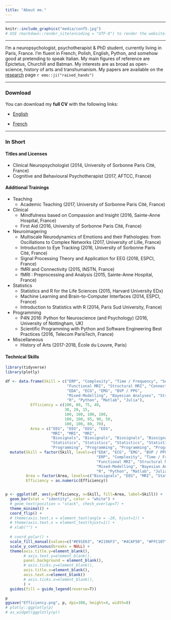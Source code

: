 ```yaml
---
title: "About me."
---
```


--------------------

<!-- <style> -->
<!-- .image{float: left;} -->
<!-- </style> -->

<!-- <div style="float:right"> -->
<!-- <img src="media/cambodia.JPG" style="width: 50%; height: 50%"/> -->
<!-- </div> -->


```r
knitr::include_graphics("media/conf5.jpg")
# USE rmarkdown::render_site(encoding = "UTF-8") to render the website. Then push with github.
```

---------


I'm a neuropsychologist, psychotherapist & PhD student, currently living in Paris, France. I'm fluent in French, Polish, English, Python, and somehow good at pretending to speak Italian. My main figures of reference are Epictetus, Churchill and Batman. My interests are as broad as open-science, history of arts and transhumanism. My papers are available on the [research](https://dominiquemakowski.github.io/research.html) page `r emo::ji("raised_hands")`

---------

### **Download**

You can download my **full CV** with the following links:

- <a target="_blank" href="DominiqueMakowski_CV.pdf#" class="download" title="English">English</a>

- <a target="_blank" href="DominiqueMakowski_CV_fr.pdf#" class="download" title="French">French</a>

---------



### **In Short**

<!-- <p align="center">*Titles and Licenses*</p> -->
#### Titles and Licenses


- Clinical Neuropsychologist (2014, University of Sorbonne Paris Cité, France)
- Cognitive and Behavioural Psychotherapist (2017, AFTCC, France)

<!-- <p align="center">*Certifications*</p> -->

<!-- <p align="center">*Trainings*</p> -->
#### Additional Trainings

- Teaching
    - Academic Teaching (2017, University of Sorbonne Paris Cité, France)
- Clinical
    - Mindfulness based on Compassion and Insight (2016, Sainte-Anne Hospital, France)
    - First Aid (2016, University of Sorbonne Paris Cité, France)
- Neuroimagering
    - Multiscale Neurodynamics of Emotions and their Pathologies: from Oscillations to Complex Networks (2017, University of Lille, France)
    - Introduction to Eye Tracking (2016, University of Sorbonne Paris Cité, France)
    - Signal Processing Theory and Application for EEG (2016, ESPCI, France)
    - fMRI and Connectivity (2015, INSTN, France)
    - fMRI : Preprocessing and Analysis (2015, Sainte-Anne Hospital, France)
- Statistics
    - Statistics and R for the Life Sciences (2015, Harvard University EDx)
    - Machine Learning and Brain-to-Computer Interfaces (2014, ESPCI, France)
    - Introduction to Statistics with R (2014, Paris Sud University, France)
- Programming
    - P4N 2016: Python for Neuroscience (and Psychology) (2016, University of Nottingham, UK)
    - Scientific Programming with Python and Software Engineering Best Practices (2016, Telecom ParisTech, France)
- Miscellaneous
    - History of Arts (2017-2018, École du Louvre, Paris)
    
    
#### Technical Skills



```r
library(tidyverse)
library(plotly)

df <- data.frame(Skill = c("ERP", "Complexity", "Time / Frequency", "Source Reconstruction", 
                           "Functional MRI", "Structural MRI", "Connectivity",
                           "EDA", "ECG", "EMG", "BVP / PPG",
                           "Mixed-Modelling", "Bayesian Analyses", "Structural Equation Modelling", "Machine Learning", "Network Theory",
                           "R", "Python", "Matlab", "Julia"), 
           Efficiency = c(100, 80, 75, 40, 
                          30, 20, 15,
                          100, 100, 100, 100,
                          100, 100, 95, 90, 50,
                          100, 100, 80, 70),
           Area = c("EEG", "EEG", "EEG", "EEG",
                    "MRI", "MRI", "MRI",
                    "Biosignals", "Biosignals", "Biosignals", "Biosignals",
                    "Statistics", "Statistics", "Statistics", "Statistics", "Statistics",
                    "Programming", "Programming", "Programming", "Programming")) %>% 
  mutate(Skill = factor(Skill, levels=c("EDA", "ECG", "EMG", "BVP / PPG",
                                        "ERP", "Complexity", "Time / Frequency", "Source Reconstruction", 
                                        "Functional MRI", "Structural MRI", "Connectivity",
                                        "Mixed-Modelling", "Bayesian Analyses", "Structural Equation Modelling", "Machine Learning", "Network Theory",
                                        "R", "Python", "Matlab", "Julia")),
         Area = factor(Area, levels=c("Biosignals", "EEG", "MRI", "Statistics", "Programming")),
         Efficiency = as.numeric(Efficiency))


p <- ggplot(df, aes(y=Efficiency, x=Skill, fill=Area, label=Skill)) + 
  geom_bar(stat = "identity", color = "white") +
  # geom_text(position = "stack", check_overlap=T) +
  theme_minimal() +
  coord_flip() +
  # theme(axis.text.x = element_text(angle = -20, hjust=1)) +
  # theme(axis.text.x = element_text(hjust=1)) +
  # xlab("") +
  
  # coord_polar() +
  scale_fill_manual(values=c("#E91E63", "#2196F3", "#4CAF50", "#FFC107", "#FF5722")) +
  scale_y_continuous(breaks = NULL) +
  theme(axis.title.y=element_blank(),
        # axis.text.y=element_blank(),
        panel.background = element_blank(),
        # axis.ticks.y=element_blank(),
        axis.title.x=element_blank(),
        axis.text.x=element_blank()
        # axis.ticks.x=element_blank(),
        ) + 
  guides(fill = guide_legend(reverse=T))

p
ggsave("Efficiency.png", p, dpi=300, height=4, width=8)
# plotly::ggplotly(p)
# as_widget(ggplotly(p))
```



